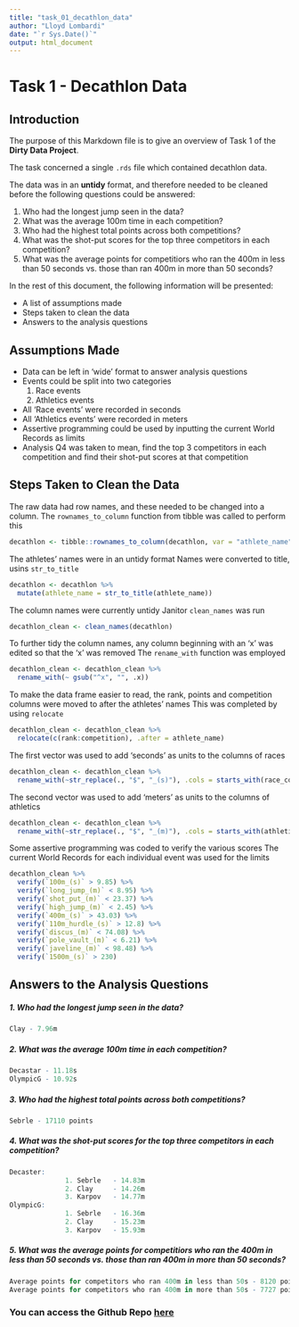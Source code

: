 ```yaml
---
title: "task_01_decathlon_data"
author: "Lloyd Lombardi"
date: "`r Sys.Date()`"
output: html_document
---
```

# Task 1 - Decathlon Data


## Introduction
The purpose of this Markdown file is to give an overview of Task 1 of the
**Dirty Data Project**.

The task concerned a single `.rds` file which contained decathlon data.

The data was in an **untidy** format, and therefore needed to be cleaned before
the following questions could be answered:

1. Who had the longest jump seen in the data?
2. What was the average 100m time in each competition?
3. Who had the highest total points across both competitions?
4. What was the shot-put scores for the top three competitors in each competition?
5. What was the average points for competitiors who ran the 400m in less than 50
   seconds vs. those than ran 400m in more than 50 seconds?

In the rest of this document, the following information will be presented:

- A list of assumptions made
- Steps taken to clean the data
- Answers to the analysis questions


## Assumptions Made

- Data can be left in 'wide' format to answer analysis questions
- Events could be split into two categories
    1. Race events
    2. Athletics events
- All 'Race events' were recorded in seconds
- All 'Athletics events' were recorded in meters
- Assertive programming could be used by inputting the current World Records as
  limits
- Analysis Q4 was taken to mean, find the top 3 competitors in each competition
  and find their shot-put scores at that competition


## Steps Taken to Clean the Data

The raw data had row names, and these needed to be changed into a column. The `rownames_to_column` function from tibble was called to perform this
```r
decathlon <- tibble::rownames_to_column(decathlon, var = "athlete_name")
```

The athletes' names were in an untidy format
Names were converted to title, usins `str_to_title`
```r
decathlon <- decathlon %>% 
  mutate(athlete_name = str_to_title(athlete_name))
```

The column names were currently untidy
Janitor `clean_names` was run
```r
decathlon_clean <- clean_names(decathlon)
```

To further tidy the column names, any column beginning with an 'x' was edited
so that the 'x' was removed
The `rename_with` function was employed
```r
decathlon_clean <- decathlon_clean %>% 
  rename_with(~ gsub("^x", "", .x))
```

To make the data frame easier to read, the rank, points and competition columns
were moved to after the athletes' names
This was completed by using `relocate`
```r
decathlon_clean <- decathlon_clean %>% 
  relocate(c(rank:competition), .after = athlete_name)
```



The first vector was used to add 'seconds' as units to the columns of races
```r
decathlon_clean <- decathlon_clean %>% 
  rename_with(~str_replace(., "$", "_(s)"), .cols = starts_with(race_columns))
```

The second vector was used to add 'meters' as units to the columns of athletics
```r
decathlon_clean <- decathlon_clean %>%
  rename_with(~str_replace(., "$", "_(m)"), .cols = starts_with(athletics_columns))
```

Some assertive programming was coded to verify the various scores
The current World Records for each individual event was used for the limits
```r
decathlon_clean %>% 
  verify(`100m_(s)` > 9.85) %>% 
  verify(`long_jump_(m)` < 8.95) %>% 
  verify(`shot_put_(m)` < 23.37) %>% 
  verify(`high_jump_(m)` < 2.45) %>% 
  verify(`400m_(s)` > 43.03) %>% 
  verify(`110m_hurdle_(s)` > 12.8) %>% 
  verify(`discus_(m)` < 74.08) %>% 
  verify(`pole_vault_(m)` < 6.21) %>% 
  verify(`javeline_(m)` < 98.48) %>% 
  verify(`1500m_(s)` > 230)
```


## Answers to the Analysis Questions

##### 1. Who had the longest jump seen in the data?
```r
Clay - 7.96m
```

##### 2. What was the average 100m time in each competition?
```r
Decastar - 11.18s
OlympicG - 10.92s
```

##### 3. Who had the highest total points across both competitions?
```r
Sebrle - 17110 points
```

##### 4. What was the shot-put scores for the top three competitors in each competition?
```r
Decaster:
              1. Sebrle   - 14.83m
              2. Clay     - 14.26m
              3. Karpov   - 14.77m
OlympicG:
              1. Sebrle   - 16.36m
              2. Clay     - 15.23m
              3. Karpov   - 15.93m
```

##### 5. What was the average points for competitiors who ran the 400m in less than 50 seconds vs. those than ran 400m in more than 50 seconds?
```r
Average points for competitors who ran 400m in less than 50s - 8120 points
Average points for competitors who ran 400m in more than 50s - 7727 points
```



### You can access the **Github Repo** [here](https://github.com/lloydlombardi/dirty_data_codeclan_project_lloyd_lombardi/tree/main/task_01_decathlon_data) 



